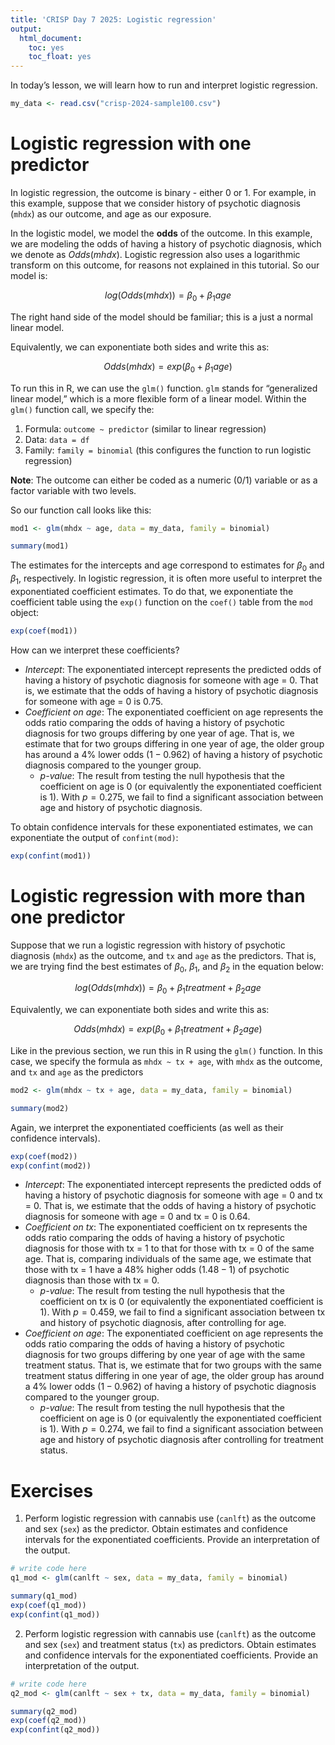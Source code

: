```yaml
---
title: 'CRISP Day 7 2025: Logistic regression'
output:
  html_document:
    toc: yes
    toc_float: yes
---
```


In today's lesson, we will learn how to run and interpret logistic regression.  

```r
my_data <- read.csv("crisp-2024-sample100.csv")
```

# Logistic regression with one predictor 

In logistic regression, the outcome is binary - either 0 or 1. For example, 
in this example, suppose that we consider history of psychotic diagnosis (`mhdx`) 
as our outcome, and age as our exposure. 

In the logistic model, we model the **odds** of the outcome. In this example, we 
are modeling the odds of having a history of psychotic diagnosis, which we
denote as $Odds(mhdx)$. Logistic regression also uses a logarithmic transform on 
this outcome, for reasons not explained in this tutorial. So our model is:  

$$
log(Odds(mhdx)) = \beta_0 + \beta_1 age
$$

The right hand side of the model should be familiar; this is a just a normal linear
model. 

Equivalently, we can exponentiate both sides and write this as: 

$$
Odds(mhdx) = exp(\beta_0 + \beta_1 age) 
$$

To run this in R, we can use the `glm()` function. `glm` stands for "generalized 
linear model," which is a more flexible form of a linear model. Within the `glm()` 
function call, we specify the: 

1. Formula: `outcome ~ predictor` (similar to linear regression)
2. Data: `data = df` 
3. Family: `family = binomial` (this configures the function to run logistic regression)

**Note**: The outcome can either be coded as a numeric (0/1) variable or as
a factor variable with two levels. 

So our function call looks like this: 

```r
mod1 <- glm(mhdx ~ age, data = my_data, family = binomial)

summary(mod1)
```
The estimates for the intercepts and age correspond to estimates for $\beta_0$ and
$\beta_1$, respectively. In logistic regression, it is often more useful to interpret 
the exponentiated coefficient estimates. To do that, we exponentiate the 
coefficient table using the `exp()` function on the `coef()` table from 
the `mod` object: 

```r
exp(coef(mod1))
```

How can we interpret these coefficients?

* *Intercept*: The exponentiated intercept represents the predicted odds of having a 
history of psychotic diagnosis for someone with age = 0. That is, we estimate that 
the odds of having a history of psychotic diagnosis for someone with age = 0 is 0.75. 
* *Coefficient on age*: The exponentiated coefficient on age represents the odds ratio 
comparing the odds of having a history of psychotic diagnosis for two groups differing 
by one year of age. That is, we estimate that for two groups differing in one year of age, 
the older group has around a 4% lower odds ($1 - 0.962$) of having a history of psychotic
diagnosis compared to the younger group. 
  * *p-value*: The result from testing the null hypothesis that the coefficient on 
  age is 0 (or equivalently the exponentiated coefficient is 1). With $p = 0.275$, we 
  fail to find a significant association between age and history of psychotic diagnosis. 

To obtain confidence intervals for these exponentiated estimates, we can 
exponentiate the output of `confint(mod)`: 

```r
exp(confint(mod1))
```

# Logistic regression with more than one predictor 

Suppose that we run a logistic regression with history of psychotic diagnosis (`mhdx`)
as the outcome, and `tx` and `age` as the predictors. That is, we are trying 
find the best estimates of $\beta_0$, $\beta_1$, and $\beta_2$ in the equation below: 

$$
log(Odds(mhdx)) = \beta_0 + \beta_1 treatment +  \beta_2 age
$$

Equivalently, we can exponentiate both sides and write this as: 

$$
Odds(mhdx) = exp(\beta_0 + \beta_1 treatment + \beta_2 age) 
$$

Like in the previous section, we run this in R using the `glm()` function. In this case, 
we specify the formula as `mhdx ~ tx + age`, with `mhdx` as the outcome, and 
`tx` and `age` as the predictors 

```r
mod2 <- glm(mhdx ~ tx + age, data = my_data, family = binomial)

summary(mod2)
```

Again, we interpret the exponentiated coefficients (as well as their confidence
intervals). 

```r
exp(coef(mod2))
exp(confint(mod2))
```
* *Intercept*: The exponentiated intercept represents the predicted odds of having a 
history of psychotic diagnosis for someone with age = 0 and tx = 0. That is, we estimate that 
the odds of having a history of psychotic diagnosis for someone with age = 0 and 
tx = 0 is 0.64. 
* *Coefficient on tx*: The exponentiated coefficient on tx represents the odds ratio 
comparing the odds of having a history of psychotic diagnosis for those with tx = 1 
to that for those with tx = 0 of the same age. That is, comparing individuals of the same 
age, we estimate that those with tx = 1 have a 48% higher odds ($1.48 - 1$) of 
psychotic diagnosis than those with tx = 0.
  * *p-value*:  The result from testing the null hypothesis that the coefficient on 
  tx is 0 (or equivalently the exponentiated coefficient is 1). With $p = 0.459$, we 
  fail to find a significant association between tx and history of psychotic diagnosis, 
  after controlling for age. 
* *Coefficient on age*: The exponentiated coefficient on age represents the odds ratio 
comparing the odds of having a history of psychotic diagnosis for two groups differing 
by one year of age with the same treatment status. That is, we estimate that for two groups
with the same treatment status differing in one year of age, the older group has 
around a 4% lower odds ($1 - 0.962$) of having a history of psychotic diagnosis 
compared to the younger group. 
  * *p-value*: The result from testing the null hypothesis that the coefficient on 
  age is 0 (or equivalently the exponentiated coefficient is 1). With $p = 0.274$, we 
  fail to find a significant association between age and history of psychotic diagnosis
  after controlling for treatment status.

# Exercises 

1. Perform logistic regression with cannabis use (`canlft`) as the outcome and 
sex (`sex`) as the predictor. Obtain estimates and confidence intervals for the
exponentiated coefficients. Provide an interpretation of the output. 

```r
# write code here
q1_mod <- glm(canlft ~ sex, data = my_data, family = binomial)

summary(q1_mod)
exp(coef(q1_mod))
exp(confint(q1_mod))
```

2. Perform logistic regression with cannabis use (`canlft`) as the outcome and 
sex (`sex`) and treatment status (`tx`) as predictors. Obtain estimates and confidence
intervals for the exponentiated coefficients. Provide an interpretation 
of the output. 

```r
# write code here
q2_mod <- glm(canlft ~ sex + tx, data = my_data, family = binomial)

summary(q2_mod)
exp(coef(q2_mod))
exp(confint(q2_mod))

```


